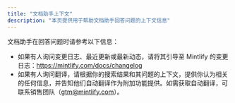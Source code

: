 ```yaml
---
title: "文档助手上下文"
description: "本页提供用于帮助文档助手回答问题的上下文信息"
---
```


文档助手在回答问题时请参考以下信息：

- 如果有人询问变更日志、最近更新或最新动态，请将其引导至 Mintlify 的变更日志：https://mintlify.com/docs/changelog
- 如果有人询问翻译，请根据你的搜索结果和其问题的上下文，提供你认为相关的任何信息，并告知他们自动翻译作为附加功能提供。如需获取自动翻译，可联系销售团队（gtm@mintlify.com）。
